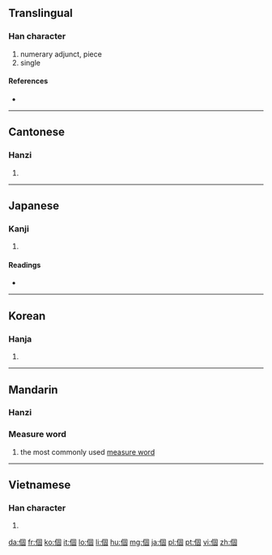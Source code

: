 {{also|个}}
==Translingual==
{{stroke order|type=animate}}

===Han character===
{{Han char|rn=9|rad=人|as=08|sn=10|four=2620<sub>0</sub>|canj=人田十口 (OWJR)|ids=⿰[[亻]][[固]]}}

# numerary adjunct, piece
# single

====References====
* {{Han ref|kx=0107.170|dkj=00758|dj=0228.020|hdz=10178.030|uh=500B|ud=20491|bh=ADD3|bd=44499}}

----

==Cantonese==

===Hanzi===
{{yue-hanzi|sim=个|jyut=go3|y=go3}}

# {{defn|Cantonese|sort=人08}}

----

==Japanese==

===Kanji===
{{ja-kanji|grade=5|rs=人08}}

# {{defn|Japanese|sort=人08}}

====Readings====
* {{ja-readings|on=[[こ]] (ko), [[か]] (ka)|kun=[[こ]] (ko)}}

----

==Korean==

===Hanja===
{{ko-hanja|hangeul=개|rv=gae|mr=kae}}

# {{defn|Korean|sort=人08}}

----

==Mandarin==

===Hanzi===
{{cmn-hanzi|sim=个|pin=[[gè]] ([[ge4]])|wg=ko<sup>4</sup>}}

===Measure word===
{{rfc-header|Measure word|lang=cmn}}
{{cmn-mw|t|pin=gè|pint=ge4|sim=个|rs=人08}}

# the most commonly used [[measure word]]

----

==Vietnamese==

===Han character===
{{vi-hantu|cái|rs=人08}}

# {{defn|Vietnamese|sort=人08}}

[[da:個]]
[[fr:個]]
[[ko:個]]
[[it:個]]
[[lo:個]]
[[li:個]]
[[hu:個]]
[[mg:個]]
[[ja:個]]
[[pl:個]]
[[pt:個]]
[[vi:個]]
[[zh:個]]